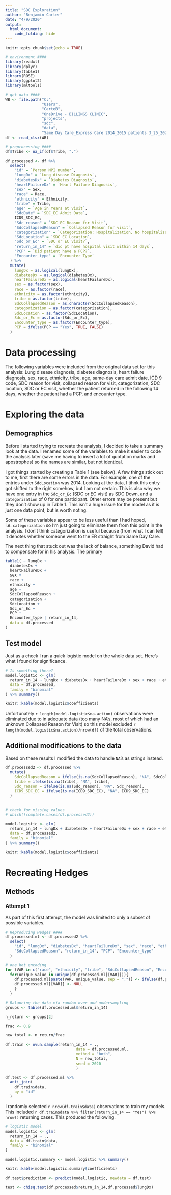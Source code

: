 ---
title: "SDC Exploration"
author: "Benjamin Carter"
date: "4/9/2020"
output: 
  html_document:
    code_folding: hide
---

```{r setup, include=FALSE}
knitr::opts_chunk$set(echo = TRUE)
```

```{r setTheMood, message=FALSE, warning=FALSE}
# environment ####
library(readxl)
library(dplyr)
library(table1)
library(ROSE)
library(ggplot2)
library(mltools)

# get data ####
WB <- file.path("C:",
                "Users",
                "CarteB",
                "OneDrive - BILLINGS CLINIC",
                "projects",
                "sdc",
                "data",
                "Same Day Care_Express Care 2014_2015 patients 3_25_2020-2.xlsx")
df <- read_xlsx(WB)
```

```{r preprocessing, message=FALSE, warning=FALSE}
# preprocessing ####
df$Tribe <- na_if(df$Tribe, ".")

df.processed <- df %>%
  select(
    "id" = `Person MPI number`,
    "lungDx" = `Lung disease Diagnosis`,
    "diabetesDx" = `Diabetes Diagnosis`,
    "heartFailureDx" = `Heart Failure Diagnosis`,
    "sex" = Sex,
    "race" = Race,
    "ethnicity" = Ethnicity,
    "tribe" = Tribe,
    "age" = `Age in Years at Visit`,
    "SdcDate" = `SDC_EC Admit Date`,
    ICD9_SDC_EC,
    "Sdc_reason" = `SDC_EC Reason for Visit`,
    "SdcCollapsedReason" = `Collapsed Reason for visit`,
    "categorization" = `Categorization: Hospitalization, No hospitalization, Referred by SDC, Not noticed at SDC`,
    "SdcLocation" = `SDC_EC Location`,
    "Sdc_or_Ec" = `SDC or EC visit?`,
    "return_in_14" = `did pt have hospital visit within 14 days`,
    "PCP" = `Did patient have a PCP?`,
    "Encounter_type" = `Encounter Type`
  ) %>%
  mutate(
    lungDx = as.logical(lungDx),
    diabetesDx = as.logical(diabetesDx),
    heartFailureDx = as.logical(heartFailureDx),
    sex = as.factor(sex),
    race = as.factor(race),
    ethnicity = as.factor(ethnicity),
    tribe = as.factor(tribe),
    SdcCollapsedReason = as.character(SdcCollapsedReason),
    categorization = as.factor(categorization),
    SdcLocation = as.factor(SdcLocation),
    Sdc_or_Ec = as.factor(Sdc_or_Ec),
    Encounter_type = as.factor(Encounter_type),
    PCP = ifelse(PCP == "Yes", TRUE, FALSE)
  )
```

# Data processing

The following variables were included from the original data set for this analysis: Lung disease diagnosis, diabetes diagnosis, heart failure diagnosis, sex, race, ethnicity, tribe, age, same-day care admit date, ICD 9 code, SDC reason for visit, collapsed reason for visit, categorization, SDC location, SDC or EC visit, whether the patient returned in the following 14 days, whether the patient had a PCP, and encounter type.

# Exploring the data

## Demographics

Before I started trying to recreate the analysis, I decided to take a summary look at the data. I renamed some of the variables to make it easier to code the analysis later (save me having to insert a lot of quotation marks and apostrophes) so the names are similar, but not identical.

I got things started by creating a Table 1 (see below). A few things stick out to me, first there are some errors in the data. For example, one of the entries under `SdcLocation` was 2014. Looking at the data, I tihnk this entry got shifted to the right somehow, but I am not certain. This is also why we have one entry in the `Sdc_or_Ec` (SDC or EC visit) as SDC Down, and a `categorization` of 0 for one participant. Other errors may be present but they don't show up in Table 1. This isn't a huge issue for the model as it is just one data point, but is worth noting.

Some of these variables appear to be less useful than I had hoped, i.e. `categorization` so I'm just going to eliminate them from this point in the analysis. I don't think categorization is useful because (from what I can tell) it denotes whether someone went to the ER straight from Same Day Care.

The next thing that stuck out was the lack of balance, something David had to compensate for in his analysis. The primary

```{r table1, message=FALSE, warning=FALSE}
table1( ~ lungDx +
  diabetesDx +
  heartFailureDx +
  sex +
  race +
  ethnicity +
  age +
  SdcCollapsedReason +
  categorization +
  SdcLocation +
  Sdc_or_Ec +
  PCP +
  Encounter_type | return_in_14,
  data = df.processed
)
```


## Test model

Just as a check I ran a quick logistic model on the whole data set. Here's what I found for significance.

```{r startModel, warning=FALSE, echo=FALSE}
# Is something there?
model.logistic <- glm(
  return_in_14 ~ lungDx + diabetesDx + heartFailureDx + sex + race + ethnicity + age + SdcDate + SdcCollapsedReason,
  data = df.processed,
  family = "binomial"
) %>% summary()

knitr::kable(model.logistic$coefficients)
```

Unfortunately `r length(model.logistic$na.action)` observations were eliminated due to in adequate data (too many NA's, most of which had an unknown Collapsed Reason for Visit) so this model excluded `r length(model.logistic$na.action)/nrow(df)` of the total observations.

## Additional modifications to the data

Based on these results I modified the data to handle `NA`'s as strings instead.

```{r preprocessing2, message=FALSE,warning=FALSE}
df.processed2 <- df.processed %>%
  mutate(
    SdcCollapsedReason = ifelse(is.na(SdcCollapsedReason), "NA", SdcCollapsedReason),
    tribe = ifelse(is.na(tribe), "NA", tribe),
    Sdc_reason = ifelse(is.na(Sdc_reason), "NA", Sdc_reason),
    ICD9_SDC_EC = ifelse(is.na(ICD9_SDC_EC), "NA", ICD9_SDC_EC)
  )
  

# check for missing values
# which(!complete.cases(df.processed2))
```

```{r testModel2, warning=FALSE,message=FALSE}
model.logistic <- glm(
  return_in_14 ~ lungDx + diabetesDx + heartFailureDx + sex + race + ethnicity + age + SdcDate + SdcCollapsedReason,
  data = df.processed2,
  family = "binomial"
) %>% summary()

knitr::kable(model.logistic$coefficients)
```

# Recreating Hedges

## Methods

### Attempt 1

As part of this first attempt, the model was limited to only a subset of possible variables.

```{r ml_preprocessing, message=FALSE, warning=FALSE, include=FALSE}
# Reproducing Hedges ####
df.processed.ml <- df.processed2 %>%
  select(
    "id", "lungDx", "diabetesDx", "heartFailureDx", "sex", "race", "ethnicity", "tribe", "age",
    "SdcCollapsedReason", "return_in_14", "PCP", "Encounter_type"
  )

# one hot encoding
for (VAR in c("race", "ethnicity", "tribe", "SdcCollapsedReason", "Encounter_type")){
  for(unique_value in unique(df.processed.ml[[VAR]])){
    df.processed.ml[paste(VAR, unique_value, sep = ".")] <- ifelse(df.processed.ml[[VAR]] == unique_value, 1, 0)
    df.processed.ml[[VAR]] <- NULL
    }
  }

# Balancing the data via random over and undersampling
groups <- table(df.processed.ml$return_in_14)

n_return <- groups[2]

frac <- 0.9

new_total <- n_return/frac

df.train <- ovun.sample(return_in_14 ~ .,
                               data = df.processed.ml,
                               method = "both",
                               N = new_total,
                               seed = 2020
                               )

df.test <- df.processed.ml %>%
  anti_join(
    df.train$data,
    by = "id"
  )

```

I randomly selected `r nrow(df.train$data)` observations to train my models. This included `r df.train$data %>% filter(return_in_14 == "Yes") %>% nrow()` returning cases. This produced the following.


```{r model1, message=FALSE, warning=FALSE}
# logistic model
model.logistic <- glm(
  return_in_14 ~ .,
  data = df.train$data,
  family = "binomial"
)

model.logistic.summary <- model.logistic %>% summary()

knitr::kable(model.logistic.summary$coefficients)

df.test$prediction <- predict(model.logistic, newdata = df.test)

```


```{r chisquare}
test <- chisq.test(df.processed$return_in_14,df.processed$lungDx)
```